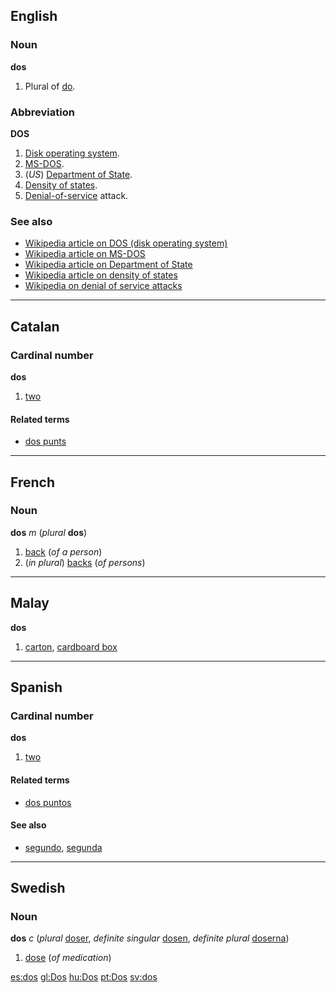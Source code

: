 ==English==
===Noun===
'''dos'''

#Plural of [[do]].

===Abbreviation===
'''DOS'''
#[[Disk operating system]].
#[[MS-DOS]].
#(''US'') [[Department of State]].
#[[Density of states]].
#[[Denial-of-service]] attack.

===See also===
*[[w:DOS_%28disambiguation%29|Wikipedia article on DOS (disk operating system)]]
*[[w:MS-DOS|Wikipedia article on MS-DOS]]
*[[w:United States Department of State|Wikipedia article on Department of State]]
*[[w:Density_of_states|Wikipedia article on density of states]]
*[[w:Denial_of_Service|Wikipedia on denial of service attacks]]

----
==Catalan==
===Cardinal number===
'''dos'''

#[[two]]

====Related terms====
*[[dos punts]]

----
==French==
===Noun===
'''dos''' ''m'' (''plural'' '''dos''')

# [[back]] (''of a person'')
# (''in plural'') [[back]]s (''of persons'')

----
==Malay==
'''dos'''

# [[carton]], [[cardboard box]]

----
==Spanish==
===Cardinal number===
'''dos'''

#[[two]]

====Related terms====
*[[dos puntos]]

====See also====
*[[segundo]], [[segunda]]

----
==Swedish==
===Noun===
'''dos''' ''c'' (''plural'' [[doser]], ''definite singular'' [[dosen]], ''definite plural'' [[doserna]])

#[[dose]] (''of medication'')

[[es:dos]]
[[gl:Dos]]
[[hu:Dos]]
[[pt:Dos]]
[[sv:dos]]